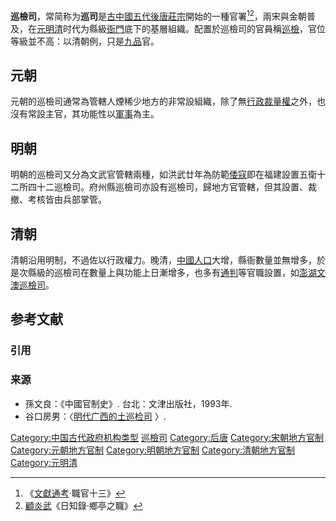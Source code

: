 '''巡檢司'''，常简称为'''巡司'''是[[古中國|古中國]][[五代|五代]][[後唐莊宗|後唐莊宗]]開始的一種官署<ref>《[[文獻通考|文獻通考]]·職官十三》</ref><ref>[[顧炎武|顧炎武]]《日知錄·鄉亭之職》</ref>，兩宋與金朝普及，在[[元明清|元明清]]时代为縣級[[衙門|衙門]]底下的基層組織。配置於巡檢司的官員稱[[巡檢|巡檢]]，官位等級並不高：以清朝例，只是[[九品|九品]]官。

== 元朝 ==
元朝的巡檢司通常為管轄人煙稀少地方的非常設組織，除了無[[行政裁量權|行政裁量權]]之外，也沒有常設主官，其功能性以[[軍事|軍事]]為主。

== 明朝 ==
明朝的巡檢司又分為文武官管轄兩種，如洪武廿年為防範[[倭寇|倭寇]]即在福建設置五衛十二所四十二巡檢司。府州縣巡檢司亦設有巡檢司，歸地方官管轄，但其設置、裁撤、考核皆由兵部掌管。

== 清朝 ==
清朝沿用明制，不過佐以行政權力。晚清，[[中國人口|中國人口]]大增，縣衙數量並無增多，於是次縣級的巡檢司在數量上與功能上日漸增多，也多有[[通判|通判]]等官職設置，如[[澎湖文澳巡檢司|澎湖文澳巡檢司]]。
== 参考文献 ==
=== 引用 ===
{{Reflist}}

=== 来源 ===
{{refbegin}}
* 孫文良：《中國官制史》. 台北：文津出版社，1993年.
* 谷口房男：〈[http://www.nssd.org/articles/article_read.aspx?id=1003133671 明代广西的土巡检司] {{Wayback|url=http://www.nssd.org/articles/article_read.aspx?id=1003133671 |date=20180622165557 }}〉.
{{refend}}

[[Category:中国古代政府机构类型|Category:中国古代政府机构类型]]
[[Category:巡檢司|]]
[[Category:后唐|Category:后唐]]
[[Category:宋朝地方官制|Category:宋朝地方官制]]
[[Category:元朝地方官制|Category:元朝地方官制]]
[[Category:明朝地方官制|Category:明朝地方官制]]
[[Category:清朝地方官制|Category:清朝地方官制]]
[[Category:元明清|Category:元明清]]

{{government-official-hist-stub}}